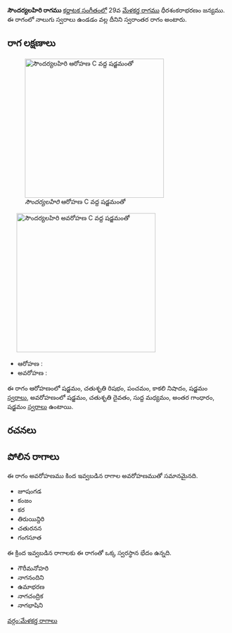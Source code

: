 {{Infobox ragam
	| name          	= సౌందర్యలహిరి
	| synonym	    	= 
	| mela          	= 
	| chakra        	= 
	| janaka        	= 
	| type          	= స్వరాంతర
	| arohanam      	= {{svaraC|S|R2|P|N3|S'}} 
	| avarohanam    	= {{svaraC|S'|D2|M1|G3|S}}
	| jeeva         	=
	| chhaya        	=
	| nyasa         	=
	| vishesha      	= 
	| equivalent  		= 
}}
{{కర్ణాటక సంగీత రాగాలు}}
'''సౌందర్యలహిరి రాగము''' [[కర్ణాటక సంగీతం]]లో 29వ [[మేళకర్త రాగము]] ధీరశంకరాభరణం జన్యము.  ఈ రాగంలో నాలుగు స్వరాలు ఉండడం వల్ల దీనిని స్వరాంతర రాగం అంటారు.


==రాగ లక్షణాలు==
[[Image:saundaryalahiri_ar_kb2wiki.png|thumb|right|316px|''సౌందర్యలహిరి'' ఆరోహణ C వద్ద షడ్జమంతో]]
	[[Image:saundaryalahiri_av_kb2wiki.png|thumb|right|316px|''సౌందర్యలహిరి'' అవరోహణ C వద్ద షడ్జమంతో]]

* ఆరోహణ : {{svaraC|S|R2|P|N3|S'}} 
* అవరోహణ : {{svaraC|S'|D2|M1|G3|S}}

ఈ రాగం ఆరోహణంలో షడ్జమం, చతుశృతి రిషభం, పంచమం, కాకలి  నిషాదం, షడ్జమం [[స్వరాలు]], అవరోహణంలో షడ్జమం, చతుశృతి దైవతం, సుద్ద మధ్యమం, అంతర గాంధారం, షడ్జమం [[స్వరాలు]] ఉంటాయి.

==రచనలు==



==పోలిన రాగాలు==
ఈ రాగం అవరోహణము కింద ఇవ్వబడిన రాగాల అవరోహణముతో సమానమైనది.
* జూషంగడ
* కంజం
* కర
* తిరుయిన్దిరి
* చతురనన
* గంగసూత

ఈ క్రింద ఇవ్వబడిన రాగాలకు ఈ రాగంతో ఒక్క స్వరస్థాన భేదం ఉన్నది.
* గౌరీమనోహరి
* నాగనందిని
* ఉమాభరణ
* నాగచంద్రిక
* నాగభాషిని



[[వర్గం:మేళకర్త రాగాలు]]
